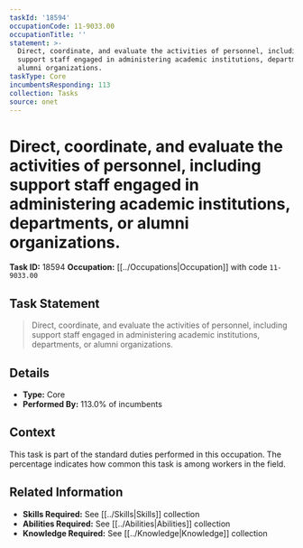 ```yaml
---
taskId: '18594'
occupationCode: 11-9033.00
occupationTitle: ''
statement: >-
  Direct, coordinate, and evaluate the activities of personnel, including
  support staff engaged in administering academic institutions, departments, or
  alumni organizations.
taskType: Core
incumbentsResponding: 113
collection: Tasks
source: onet
---
```

# Direct, coordinate, and evaluate the activities of personnel, including support staff engaged in administering academic institutions, departments, or alumni organizations.

**Task ID:** 18594
**Occupation:** [[../Occupations|Occupation]] with code `11-9033.00`

## Task Statement

> Direct, coordinate, and evaluate the activities of personnel, including support staff engaged in administering academic institutions, departments, or alumni organizations.

## Details

- **Type:** Core
- **Performed By:** 113.0% of incumbents

## Context

This task is part of the standard duties performed in this occupation. The percentage indicates how common this task is among workers in the field.

## Related Information

- **Skills Required:** See [[../Skills|Skills]] collection
- **Abilities Required:** See [[../Abilities|Abilities]] collection
- **Knowledge Required:** See [[../Knowledge|Knowledge]] collection
